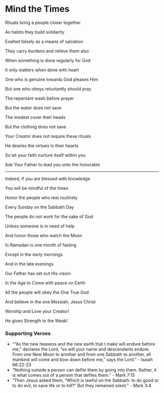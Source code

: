 # Mind the Times

Rituals bring a people closer together

As habits they build solidarity

Exalted falsely as a means of salvation

They carry burdens and relieve them also

When something is done regularly for God

It only matters when done with heart

One who is genuine towards God pleases Him

But one who obeys reluctantly should pray

The repentant wash before prayer

But the water does not save

The modest cover their heads

But the clothing does not save

Your Creator does not require these rituals

He desires the virtues in their hearts

So let your faith nurture itself within you

Ask Your Father to lead you unto the honorable

---

Indeed, if you are blessed with knowledge

You will be mindful of the times

Honor the people who rest routinely

Every Sunday on the Sabbath Day

The people do not work for the sake of God

Unless someone is in need of help

And honor those who watch the Moon

In Ramadan is one month of fasting

Except in the early mornings

And in the late evenings

Our Father has set out His vision

In the Age to Come with peace on Earth

All the people will obey the One True God

And believe in the one Messiah, Jesus Christ

Worship and Love your Creator!

He gives Strength to the Weak!

### Supporting Verses

- "“As the new heavens and the new earth that I make will endure before me,” declares the Lord, “so will your name and descendants endure. From one New Moon to another and from one Sabbath to another, all mankind will come and bow down before me,” says the Lord." - Isaiah 66:22-23
- "Nothing outside a person can defile them by going into them. Rather, it is what comes out of a person that defiles them." - Mark 7:15
- "Then Jesus asked them, “Which is lawful on the Sabbath: to do good or to do evil, to save life or to kill?” But they remained silent." - Mark 3:4

